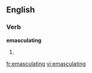 
==English==

===Verb===
'''emasculating'''

# {{present participle of|[[emasculate]]}}

[[fr:emasculating]]
[[vi:emasculating]]